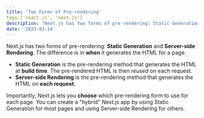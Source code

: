 ```yaml
---
title: 'Two Forms of Pre-rendering'
tags:['react.js', 'next.js']
description: "Next.js has two forms of pre-rendering: Static Generation and Server-side Rendering. The difference is in when it generates the HTML for a page."
date: '2023-03-14'
---
```


Next.js has two forms of pre-rendering: **Static Generation** and **Server-side Rendering**. The difference is in **when** it generates the HTML for a page.

- **Static Generation** is the pre-rendering method that generates the HTML at **build time**. The pre-rendered HTML is then _reused_ on each request.
- **Server-side Rendering** is the pre-rendering method that generates the HTML on **each request.**

Importantly, Next.js lets you **choose** which pre-rendering form to use for each page. You can create a "hybrid" Next.js app by using Static Generation for most pages and using Server-side Rendering for others.
